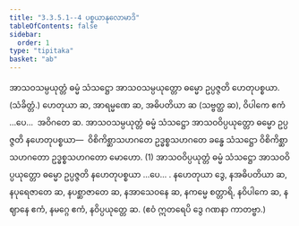 ```yaml
---
title: "3.3.5.1--4 ပစ္စယာနုလောမာဒိ"
tableOfContents: false
sidebar:
  order: 1
type: "tipitaka"
basket: "ab"
---
```



<DynamicBreadcrumb />

<Division number="73">

<Paragraph number="1165">
အာသဝသမ္ပယုတ္တံ ဓမ္မံ သံသဋ္ဌော အာသဝသမ္ပယုတ္တော ဓမ္မော ဥပ္ပဇ္ဇတိ ဟေတုပစ္စယာ. (သံခိတ္တံ.)
</Paragraph>

<Paragraph number="1166">
ဟေတုယာ ဆ, အာရမ္မဏေ ဆ, အဓိပတိယာ ဆ (သဗ္ဗတ္ထ ဆ), ဝိပါကေ ဧကံ …ပေ…  အဝိဂတေ ဆ.
</Paragraph>

<Paragraph number="1167">
အာသဝသမ္ပယုတ္တံ ဓမ္မံ သံသဋ္ဌော အာသဝဝိပ္ပယုတ္တော ဓမ္မော ဥပ္ပဇ္ဇတိ နဟေတုပစ္စယာ—  ဝိစိကိစ္ဆာသဟဂတေ ဥဒ္ဓစ္စသဟဂတေ ခန္ဓေ သံသဋ္ဌော ဝိစိကိစ္ဆာသဟဂတော ဥဒ္ဓစ္စသဟဂတော မောဟော. (1)
</Paragraph>

<Paragraph number="1168">
အာသဝဝိပ္ပယုတ္တံ ဓမ္မံ သံသဋ္ဌော အာသဝဝိပ္ပယုတ္တော ဓမ္မော ဥပ္ပဇ္ဇတိ နဟေတုပစ္စယာ …ပေ… .
</Paragraph>

<Paragraph number="1169">
နဟေတုယာ ဒွေ, နအဓိပတိယာ ဆ, နပုရေဇာတေ ဆ, နပစ္ဆာဇာတေ ဆ, နအာသေဝနေ ဆ, နကမ္မေ စတ္တာရိ, နဝိပါကေ ဆ, နဈာနေ ဧကံ, နမဂ္ဂေ ဧကံ, နဝိပ္ပယုတ္တေ ဆ. (ဧဝံ ဣတရေပိ ဒွေ ဂဏနာ ကာတဗ္ဗာ.)
</Paragraph>
</Division>